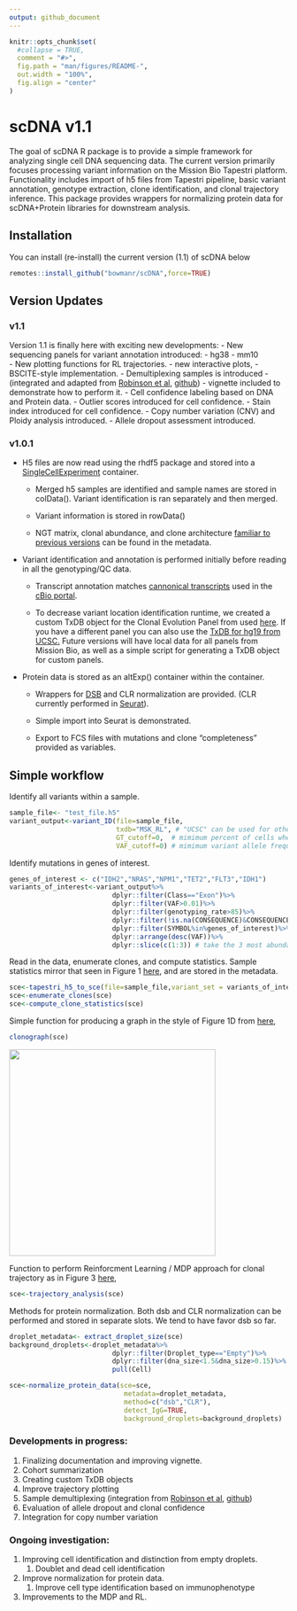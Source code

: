 ```yaml
---
output: github_document
---
```


<!-- README.md is generated from README.Rmd. Please edit that file -->

```r
knitr::opts_chunk$set(
  #collapse = TRUE,
  comment = "#>",
  fig.path = "man/figures/README-",
  out.width = "100%",
  fig.align = "center"
)
```

# scDNA v1.1

<!-- badges: start -->
<!-- badges: end -->

The goal of scDNA R package is to provide a simple framework for
analyzing single cell DNA sequencing data. The current version primarily
focuses processing variant information on the Mission Bio Tapestri
platform. Functionality includes import of h5 files from Tapestri
pipeline, basic variant annotation, genotype extraction, clone
identification, and clonal trajectory inference. This package provides
wrappers for normalizing protein data for scDNA+Protein libraries for
downstream analysis.

## Installation

You can install (re-install) the current version (1.1) of scDNA below

``` r
remotes::install_github("bowmanr/scDNA",force=TRUE)
```

## Version Updates
### **v1.1**
Version 1.1 is finally here with exciting new developments:
- New sequencing panels for variant annotation introduced:
  - hg38
  - mm10   
- New plotting functions for RL trajectories.
  - new interactive plots,
  - BSCITE-style implementation. 
- Demultiplexing samples is introduced
  - (integrated and adapted from [Robinson et
    al](https://www.biorxiv.org/content/10.1101/2022.09.20.508786v1.full),
    [github](https://github.com/RobinsonTroy/scMRD))
  - vignette included to demonstrate how to perform it.
- Cell confidence labeling based on DNA and Protein data.
  - Outlier scores introduced for cell confidence.
  - Stain index introduced for cell confidence. 
- Copy number variation (CNV) and Ploidy analysis introduced.
- Allele dropout assessment introduced.

### **v1.0.1**

-   H5 files are now read using the rhdf5 package and stored into a [SingleCellExperiment](https://bioconductor.org/packages/release/bioc/html/SingleCellExperiment.html) container.

    -   Merged h5 samples are identified and sample names are stored in colData(). Variant identification is ran separately and then merged.

    -   Variant information is stored in rowData()

    -   NGT matrix, clonal abundance, and clone architecture [familiar to previous versions](https://bowmanr.github.io/scDNA_myeloid/) can be found in the metadata.

-   Variant identification and annotation is performed initially before reading in all the genotyping/QC data.

    -   Transcript annotation matches [cannonical transcripts](https://docs.cbioportal.org/mutation-data-transcript-annotation/#transcript-assignment) used in the [cBio portal](https://www.cbioportal.org/).

    -   To decrease variant location identification runtime, we created a custom TxDB object for the Clonal Evolution Panel from used [here](https://www.nature.com/articles/s41586-020-2864-x). If you have a different panel you can also use the [TxDB for hg19 from UCSC.](https://bioconductor.org/packages/release/data/annotation/html/TxDb.Hsapiens.UCSC.hg19.knownGene.html) Future versions will have local data for all panels from Mission Bio, as well as a simple script for generating a TxDB object for custom panels.

-   Protein data is stored as an altExp() container within the container.

    -   Wrappers for [DSB](https://github.com/niaid/dsb) and CLR normalization are provided. (CLR currently performed in [Seurat](https://satijalab.org/seurat/)).

    -   Simple import into Seurat is demonstrated.

    -   Export to FCS files with mutations and clone "completeness" provided as variables.

## Simple workflow

Identify all variants within a sample.

```r
sample_file<- "test_file.h5"
variant_output<-variant_ID(file=sample_file,
                           txdb="MSK_RL", # "UCSC" can be used for other panels
                           GT_cutoff=0,  # mimimum percent of cells where a successful genotyping call was made
                           VAF_cutoff=0) # mimimum variant allele frequency 
```

Identify mutations in genes of interest.

```r
genes_of_interest <- c("IDH2","NRAS","NPM1","TET2","FLT3","IDH1")
variants_of_interest<-variant_output%>%
                          dplyr::filter(Class=="Exon")%>%
                          dplyr::filter(VAF>0.01)%>%
                          dplyr::filter(genotyping_rate>85)%>%
                          dplyr::filter(!is.na(CONSEQUENCE)&CONSEQUENCE!="synonymous")%>%
                          dplyr::filter(SYMBOL%in%genes_of_interest)%>%   
                          dplyr::arrange(desc(VAF))%>%
                          dplyr::slice(c(1:3)) # take the 3 most abundance mutations
```

Read in the data, enumerate clones, and compute statistics. Sample statistics mirror that seen in Figure 1 [here](https://www.nature.com/articles/s41586-020-2864-x), and are stored in the metadata.

```r
sce<-tapestri_h5_to_sce(file=sample_file,variant_set = variants_of_interest)
sce<-enumerate_clones(sce)
sce<-compute_clone_statistics(sce)
```

Simple function for producing a graph in the style of Figure 1D from [here](https://www.nature.com/articles/s41586-020-2864-x),

```r
clonograph(sce)
```

![](images/Screen%20Shot%202023-09-19%20at%2010.07.16%20PM.png){width="373"}

Function to perform Reinforcment Learning / MDP approach for clonal trajectory as in Figure 3 [here](https://www.nature.com/articles/s41586-020-2864-x),

```r
sce<-trajectory_analysis(sce)

```

Methods for protein normalization. Both dsb and CLR normalization can be performed and stored in separate slots. We tend to have favor dsb so far.

```r
droplet_metadata<- extract_droplet_size(sce)
background_droplets<-droplet_metadata%>%
                          dplyr::filter(Droplet_type=="Empty")%>%
                          dplyr::filter(dna_size<1.5&dna_size>0.15)%>%
                          pull(Cell)

sce<-normalize_protein_data(sce=sce,
                             metadata=droplet_metadata,
                             method=c("dsb","CLR"),
                             detect_IgG=TRUE,
                             background_droplets=background_droplets)

```

### Developments in progress:

1.  Finalizing documentation and improving vignette.
2.  Cohort summarization
3.  Creating custom TxDB objects
4.  Improve trajectory plotting
5.  Sample demultiplexing (integration from [Robinson et al](https://www.biorxiv.org/content/10.1101/2022.09.20.508786v1.full), [github](https://github.com/RobinsonTroy/scMRD))
6.  Evaluation of allele dropout and clonal confidence
7.  Integration for copy number variation

### Ongoing investigation:

1.  Improving cell identification and distinction from empty droplets.
    1.  Doublet and dead cell identification
2.  Improve normalization for protein data.
    1.  Improve cell type identification based on immunophenotype
3.  Improvements to the MDP and RL.

